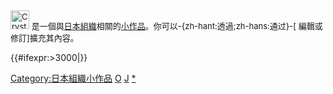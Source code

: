 <div class="notice metadata" id="stub" style="font-size: small;">[[File:Crystal_Clear_app_kcmdf.png|30px]]&nbsp;'''{{PAGENAME}}'''是一個與[[日本]][[:Category:日本組織|組織]]相關的[[Wikipedia:小作品|小作品]]。你可以-{zh-hant:透過;zh-hans:通过}-<span class="plainlinks">[{{fullurl:{{FULLPAGENAME}}|action=edit}} 編輯或修訂]</span>擴充其內容。</div><includeonly>
[[Category:日本組織小作品]]{{#ifexpr:{{PAGESIZE:{{FULLPAGENAME}}|R}}>3000|[[Category:字数已超过3000字节的小作品|{{PAGENAME}}]]}}</includeonly><noinclude>[[Category:日本小作品模板|O]][[Category:組織小作品模板|J]][[Category:日本組織小作品|*]]</noinclude>